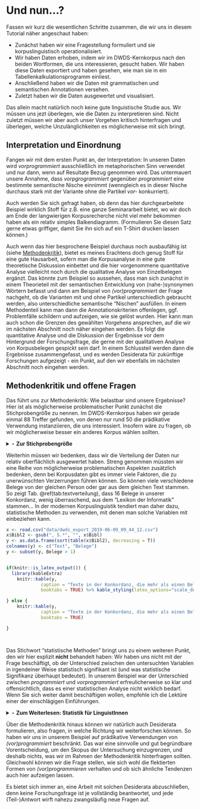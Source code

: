 # Und nun...?

Fassen wir kurz die wesentlichen Schritte zusammen, die wir uns in diesem Tutorial näher angeschaut haben:

- Zunächst haben wir eine Fragestellung formuliert und sie korpuslinguistisch operationalisiert.
- Wir haben Daten erhoben, indem wir im DWDS-Kernkorpus nach den beiden Wortformen, die uns interessieren, gesucht haben. Wir haben diese Daten exportiert und haben gesehen, wie man sie in ein Tabellenkalkulationsprogramm einliest.
- Anschließend haben wir die Daten mit grammatischen und semantischen Annotationen versehen. 
- Zuletzt haben wir die Daten ausgewertet und visualisiert.

Das allein macht natürlich noch keine gute linguistische Studie aus. Wir müssen uns jezt überlegen, wie die Daten zu interpretieren sind. Nicht zuletzt müssen wir aber auch unser Vorgehen kritisch hinterfragen und überlegen, welche Unzulänglichkeiten es möglicherweise mit sich bringt.


## Interpretation und Einordnung

Fangen wir mit dem ersten Punkt an, der Interpretation: In unseren Daten wird *vorprogrammiert* ausschließlich im metaphorischen Sinn verwendet und nur dann, wenn auf Resultate Bezug genommen wird. Das untermauert unsere Annahme, dass *vorpgrogrammiert* gegenüber *programmiert* eine bestimmte semantische Nische einnimmt (wenngleich es in dieser Nische durchaus stark mit der Variante ohne die Partikel *vor-* konkurriert).

Auch werden Sie sich gefragt haben, ob denn das hier durchgearbeitete Beispiel wirklich Stoff für z.B. eine ganze Seminararbeit bietet, wo wir doch am Ende der langwierigen Korpusrecherche nicht viel mehr bekommen haben als ein relativ simples Balkendiagramm. (Formulieren Sie diesen Satz gerne etwas griffiger, damit Sie ihn sich auf ein T-Shirt drucken lassen können.)

Auch wenn das hier besprochene Beispiel durchaus noch ausbaufähig ist (siehe [Methodenkritik][Methodenkritik und offene Fragen]), bietet es meines Erachtens doch genug Stoff für eine gute Hausarbeit, sofern man die Korpusanalyse in eine gute theoretische Diskussion einbettet und die hier vorgenommene quantitative Analyse vielleicht noch durch die qualitative Analyse von Einzelbelegen ergänzt. Das könnte zum Beispiel so aussehen, dass man sich zunächst in einem Theorieteil mit der semantischen Entwicklung von (nahe-)synonymen Wörtern befasst und dann am Beispiel von *(vor)programmiert* der Frage nachgeht, ob die Varianten mit und ohne Partikel unterschiedlich gebraucht werden, also unterschiedliche semantische "Nischen" ausfüllen. In einem Methodenteil kann man dann die Annotationskriterien offenlegen, ggf. Problemfälle schildern und aufzeigen, wie sie gelöst wurden. Hier kann man auch schon die Grenzen des gewählten Vorgehens ansprechen, auf die wir im nächsten Abschnitt noch näher eingehen werden. Es folgt die quantitative Analyse und die Diskussion der Ergebnisse vor dem Hintergrund der Forschungsfrage, die gerne mit der qualitativen Analyse von Korpusbelegen gespickt sein darf. In einem Schlussteil werden dann die Ergebnisse zusammengefasst, und es werden Desiderata für zukünftige Forschungen aufgezeigt - ein Punkt, auf den wir ebenfalls im nächsten Abschnitt noch eingehen werden.



## Methodenkritik und offene Fragen

Das führt uns zur Methodenkritik: Wie belastbar sind unsere Ergebnisse? Hier ist als möglicherweise problematischer Punkt zunächst die Stichprobengröße zu nennen. Im DWDS-Kernkorpus haben wir gerade einmal 88 Treffer gefunden, von denen nur rund 50 die prädikative Verwendung instanziieren, die uns interessiert. Insofern wäre zu fragen, ob wir möglicherweise besser ein anderes Korpus wählen sollten.

<details>
<summary>‣ **Zur Stichprobengröße**</summary>

Zur Frage nach der Stichprobengröße zitiere ich mich ausnahmsweise mal selbst:

> Die wahrscheinlich am häufigsten gestellte Frage von Studierenden, die zum ersten Mal korpuslinguistisch arbeiten, ist: „Wie groß muss meine Stichprobe sein?“ Darauf gibt es leider keine pauschale Antwort. Es gibt keine feste Untergrenze, ab der eine Stichprobe repräsentativ ist (zumal es „echte“ Repräsentativität in dem Sinne, dass die Stichprobe ein ganz genaues Abbild der Grundgesamtheit, nur eben im Kleinen, darstellt, ohnehin nicht geben kann). 
Die Wahl der Stichprobengröße ist also von mehreren ganz praktischen Faktoren abhängig, unter anderem: 

> a) Wie werden die Daten annotiert? Sehr viele Annotationen, die noch dazu erfordern, dass der Kontext mit einbezogen wird, sind zeitaufwendig und rechtfertigen eine kleinere Stichprobe. Arbeitet man dagegen nur mit den reinen Type- und Tokenfrequenzen, ohne eigene Annotationen hinzuzufügen, gibt es keinen Grund, überhaupt eine Stichprobe zu nehmen. In diesem Fall kann man gleich alle Daten mit einbeziehen.
> b) Wie werden die Daten ausgewertet? In manchen Fällen kann man schon mit 100 Belegen aussagekräftige Ergebnisse erzielen. Aber wenn man ein Korpus diachron auswerten möchte, das in 10 Zeitschnitte unterteilt ist, sind 100 Belege offensichtlich zu wenig – denn dann hat man bei gleicher Verteilung gerade einmal 10 Belege pro Zeitschnitt!

> Für die ersten Gehversuche z.B. in Seminararbeiten empfehle ich in der Regel, mit 100 bis 500 Belegen zu arbeiten. In den meisten Fällen genügt das, um Tendenzen aufzuzeigen, und ist vom Arbeitsaufwand her auch für AnfägerInnen bewältigbar. Aus den obigen Überlegungen sollte jedoch klar geworden sein, dass diese Zahlen völlig willkürlich sind.

`r tufte::quote_footer('--- aus: Hartmann, Stefan. 2018. Deutsche Sprachgeschichte. Grundzüge und Methoden. Tübingen: Francke, S. 206')`

</details>

Weiterhin müssen wir bedenken, dass wir die Verteilung der Daten nur relativ oberflächlich ausgewertet haben. Streng genommen müssten wir eine Reihe von möglicherweise problematischen Aspekten zusätzlich bedenken, denn bei Korpusdaten gibt es immer viele Faktoren, die zu unerwünschten Verzerrungen führen können. So können viele verschiedene Belege von der gleichen Person oder gar aus dem gleichen Text stammen. So zeigt Tab. \@ref(tab:textverteilung), dass 16 Belege in unserer Konkordanz, wenig überraschend, aus dem "Lexikon der Informatik" stammen... In der modernen Korpuslinguistik tendiert man daher dazu, statistische Methoden zu verwenden, mit denen man solche Variablen mit einbeziehen kann.


```r

x <- read.csv("data/dwds_export_2019-06-09_09_44_12.csv")
x$Bibl2 <- gsub(", S.*", "", x$Bibl)
y <- as.data.frame(sort(table(x$Bibl2), decreasing = T))
colnames(y) <- c("Text", "Belege")
y <- subset(y, Belege > 1)


if(knitr::is_latex_output()) {
  library(kableExtra)
    knitr::kable(y,
             caption = "Texte in der Konkordanz, die mehr als einen Beleg für (vor)programmiert enthalten", format = "latex",
             booktabs = TRUE) %>% kable_styling(latex_options="scale_down")

} else {
    knitr::kable(y,
             caption = "Texte in der Konkordanz, die mehr als einen Beleg für (vor)programmiert enthalten",
             booktabs = TRUE)

}




```

Das Stichwort "statistische Methoden" bringt uns zu einem weiteren Punkt, den wir hier explizit **nicht** behandelt haben: Wir haben uns nicht mit der Frage beschäftigt, ob der Unterschied zwischen den untersuchten Variablen in irgendeiner Weise statistisch signifikant ist (und was statistische Signifikanz überhaupt bedeutet). In unserem Beispiel war der Unterschied zwischen *programmiert* und *vorprogrammiert* erfreulicherweise so klar und offensichtlich, dass es einer statistischen Analyse nicht wirklich bedarf. Wenn Sie sich weiter damit beschäftigen wollen, empfehle ich die Lektüre einer der einschlägigen Einführungen.

<details>
<summary>‣ **Zum Weiterlesen: Statistik für LinguistInnen**</summary>

Hier eine Auswahl an deutsch- und englischsprachigen Einführungswerken in die Statistik, die sich explizit an Linguist*innen richten (chronologisch geordnet):

- Desagulier, Guillaume. 2017. Corpus linguistics and statistics with R: introduction to quantitative methods in linguistics. New York, NY: Springer.

- Levshina, Natalia. 2015. How to do linguistics with R. Data exploration and statistical analysis. Amsterdam, Philadelphia: John Benjamins.

- Gries, Stefan Th. 2013. Statistics for Linguistics with R: A Practical Introduction. 2nd ed. Berlin, New York: De Gruyter.

- Meindl, Claudia. 2011. Methodik für Linguisten: Eine Einführung in Statistik und Versuchsplanung. Tübingen: Narr.

- Baayen, R. H. 2008. Analyzing Linguistic Data. A Practical Introduction to Statistics using R. Cambridge: Cambridge University Press.

- Butler, Christopher. 1985. Statistics in Linguistics. Oxford: Blackwell.

</details>

Über die Methodenkritik hinaus können wir natürlich auch Desiderata formulieren, also fragen, in welche Richtung wir weiterforschen können. So haben wir uns in unserem Beispiel auf prädikative Verwendungen von *(vor)programmiert* beschränkt. Das war eine sinnvolle und gut begründbare Vorentscheidung, um den Skopus der Untersuchung einzugrenzen, und deshalb nichts, was wir im Rahmen der Methodenkritik hinterfragen sollten. Gleichwohl können wir die Frage stellen, wie sich wohl die flektierten Formen von *(vor)programmieren* verhalten und ob sich ähnliche Tendenzen auch hier aufzeigen lassen. 

Es bietet sich immer an, eine Arbeit mit solchen Desiderata abzuschließen, denn keine Forschungsfrage ist je vollständig beantwortet, und jede (Teil-)Antwort wirft nahezu zwangsläufig neue Fragen auf.